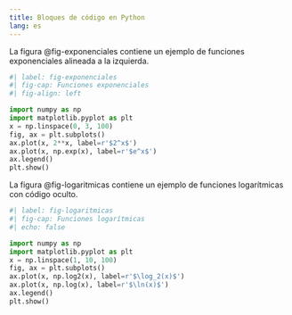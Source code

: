 ```yaml
---
title: Bloques de código en Python
lang: es
---
```


La figura @fig-exponenciales contiene un ejemplo de funciones exponenciales alineada a la izquierda.

```python
#| label: fig-exponenciales
#| fig-cap: Funciones exponenciales
#| fig-align: left

import numpy as np
import matplotlib.pyplot as plt
x = np.linspace(0, 3, 100)
fig, ax = plt.subplots()
ax.plot(x, 2**x, label=r'$2^x$')
ax.plot(x, np.exp(x), label=r'$e^x$')
ax.legend()
plt.show()
```

La figura @fig-logaritmicas contiene un ejemplo de funciones logarítmicas con código oculto.

```python
#| label: fig-logaritmicas
#| fig-cap: Funciones logarítmicas
#| echo: false

import numpy as np
import matplotlib.pyplot as plt
x = np.linspace(1, 10, 100)
fig, ax = plt.subplots()
ax.plot(x, np.log2(x), label=r'$\log_2(x)$')
ax.plot(x, np.log(x), label=r'$\ln(x)$')
ax.legend()
plt.show()
```